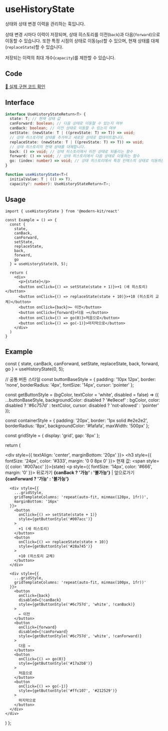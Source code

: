 
# useHistoryState

상태와 상태 변경 이력을 관리하는 훅입니다.

상태 변경 시마다 이력이 저장되며, 상태 히스토리를 이전(`back`)과 다음(`forward`)으로 이동할 수 있습니다. 또한 특정 시점의 상태로 이동(`go`)할 수 있으며, 현재 상태를 대체(`replaceState`)할 수 있습니다. 

저장되는 이력의 최대 개수(`capacity`)를 제한할 수 있습니다.

## Code
[🔗 실제 구현 코드 확인](https://github.com/modern-agile-team/modern-kit/blob/main/packages/react/src/hooks/useHistoryState/index.ts)

## Interface
```ts title="typescript"
interface UseHistoryStateReturn<T> {
  state: T; // 현재 상태 값
  canForward: boolean; // 다음 상태로 이동할 수 있는지 여부
  canBack: boolean; // 이전 상태로 이동할 수 있는지 여부
  setState: (newState: T | ((prevState: T) => T)) => void; 
  // 상태 히스토리에 상태를 추가하고 새로운 상태로 업데이트합니다.
  replaceState: (newState: T | ((prevState: T) => T)) => void;
  // 상태 히스토리의 현재 상태를 대체합니다.
  back: () => void; // 상태 히스토리에서 이전 상태로 되돌리는 함수
  forward: () => void; // 상태 히스토리에서 다음 상태로 이동하는 함수
  go: (index: number) => void; // 상태 히스토리에서 특정 인덱스의 상태로 이동하는 함수
}
```
```ts title="typescript"
function useHistoryState<T>(
  initialValue: T | (() => T),
  capacity?: number): UseHistoryStateReturn<T>;
```

## Usage
```tsx title="typescript"
import { useHistoryState } from '@modern-kit/react'

const Example = () => {
  const {
    state,
    canBack,
    canForward,
    setState,
    replaceState,
    back,
    forward,
    go
  } = useHistoryState(0, 5);

  return (
    <div>
      <p>{state}</p>
      <button onClick={() => setState(state + 1)}>+1 (새 히스토리)</button>
      <button onClick={() => replaceState(state + 10)}>+10 (히스토리 교체)</button>
      <button onClick={back}>← 이전</button>
      <button onClick={forward}>다음 →</button>
      <button onClick={() => go(0)}>처음으로</button>
      <button onClick={() => go(-1)}>마지막으로</button>
    </div>
  )
}
```

## Example

  const {
    state,
    canBack,
    canForward,
    setState,
    replaceState,
    back,
    forward,
    go
  } = useHistoryState(0, 5);

  // 공통 버튼 스타일
  const buttonBaseStyle = {
    padding: '10px 12px',
    border: 'none',
    borderRadius: '4px',
    fontSize: '14px',
    cursor: 'pointer'
  };

  const getButtonStyle = (bgColor, textColor = 'white', disabled = false) => ({
    ...buttonBaseStyle,
    backgroundColor: disabled ? '#e9ecef' : bgColor,
    color: disabled ? '#6c757d' : textColor,
    cursor: disabled ? 'not-allowed' : 'pointer'
  });

  const containerStyle = {
    padding: '20px',
    border: '1px solid #e2e2e2',
    borderRadius: '8px',
    backgroundColor: '#fafafa',
    maxWidth: '500px'
  };

  const gridStyle = {
    display: 'grid',
    gap: '8px'
  };

  return (
    <div style={containerStyle}>
      <div style={{ textAlign: 'center', marginBottom: '20px' }}>
        <h3 style={{ fontSize: '24px', color: '#333', margin: '0 0 8px 0' }}>
          현재 값: <span style={{ color: '#007acc' }}>{state}</span>
        </h3>
        <p style={{ fontSize: '14px', color: '#666', margin: '0' }}>
          뒤로가기 <strong>{canBack ? '가능' : '불가능'}</strong> |
          앞으로가기 <strong>{canForward ? '가능' : '불가능'}</strong>
        </p>
      </div>

      <div style={{
        ...gridStyle,
        gridTemplateColumns: 'repeat(auto-fit, minmax(120px, 1fr))',
        marginBottom: '16px'
      }}>
        <button
          onClick={() => setState(state + 1)}
          style={getButtonStyle('#007acc')}
        >
          +1 (새 히스토리)
        </button>
        <button
          onClick={() => replaceState(state + 10)}
          style={getButtonStyle('#28a745')}
        >
          +10 (히스토리 교체)
        </button>
      </div>

      <div style={{
        ...gridStyle,
        gridTemplateColumns: 'repeat(auto-fit, minmax(100px, 1fr))'
      }}>
        <button
          onClick={back}
          disabled={!canBack}
          style={getButtonStyle('#6c757d', 'white', !canBack)}
        >
          ← 이전
        </button>
        <button
          onClick={forward}
          disabled={!canForward}
          style={getButtonStyle('#6c757d', 'white', !canForward)}
        >
          다음 →
        </button>
        <button
          onClick={() => go(0)}
          style={getButtonStyle('#17a2b8')}
        >
          처음으로
        </button>
        <button
          onClick={() => go(-1)}
          style={getButtonStyle('#ffc107', '#212529')}
        >
          마지막으로
        </button>
      </div>
    </div>
  )
};

<Example />

